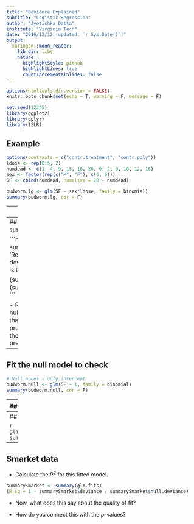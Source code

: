 ```yaml
---
title: "Deviance Explained"
subtitle: "Logistic Regression"
author: "Jyotishka Datta"
institute: "Virginia Tech"
date: "2016/12/12 (updated: `r Sys.Date()`)"
output:
  xaringan::moon_reader:
    lib_dir: libs
    nature:
      highlightStyle: github
      highlightLines: true
      countIncrementalSlides: false
---
```


```r
options(htmltools.dir.version = FALSE)
knitr::opts_chunk$set(echo = T, warning = F, message = F)

```

```r
set.seed(12345)
library(ggplot2)
library(dplyr)
library(ISLR)
```

## Example 

```r
options(contrasts = c("contr.treatment", "contr.poly"))
ldose <- rep(0:5, 2)
numdead <- c(1, 4, 9, 13, 18, 20, 0, 2, 6, 10, 12, 16)
sex <- factor(rep(c("M", "F"), c(6, 6)))
SF <- cbind(numdead, numalive = 20 - numdead)

budworm.lg <- glm(SF ~ sex*ldose, family = binomial)
summary(budworm.lg, cor = F)
```

---
## R output

```r
options(contrasts = c("contr.treatment", "contr.poly"))
ldose <- rep(0:5, 2)
numdead <- c(1, 4, 9, 13, 18, 20, 0, 2, 6, 10, 12, 16)
sex <- factor(rep(c("M", "F"), c(6, 6)))
SF <- cbind(numdead, numalive = 20 - numdead)

budworm.lg <- glm(SF ~ sex*ldose, family = binomial)
summary(budworm.lg, cor = F)
```


---
## Deviances are stored in `summary` object

```r
summaryLog <- summary(budworm.lg)
# 'Residual deviance' is the deviance; 
# 'Null deviance' is the null deviance

(summaryLog$deviance)
(summaryLog$null.deviance)
```

-  Recall: Intuitively, if the null deviance is much larger than the fitted deviance, the predictors are important, if they are similar the predictors are noise. 


---
## Fit the null model to check

```r
# Null model - only intercept
budworm.null <- glm(SF ~ 1, family = binomial)
summary(budworm.null, cor = F)
```

---
## Calculate $R^2$

Recall:

$$
		R^2 = 1 - \frac{D}{D_0} = 1 - \frac{\text{deviance of fitted model to saturated}}{\text{deviance of null model to saturated}}.
$$
-  It is a quantity between $0$ and $1$. 

-  If the fit is perfect, then $D=0$ and $R^2 = 1$, but if the predictors have no information about $Y$, then $D = D_0$, and $R^2 = 0$. 
-  For the example at hand, 

```r
(R_sq = 1 - summaryLog$deviance / summaryLog$null.deviance)
```
-  Is the high value of $R^2$ surprising or not? 

---
## Smarket data 

```r
glm.fits=glm(Direction~Lag1+Lag2+Lag3+Lag4+Lag5+Volume,data=Smarket,family=binomial)
summary(glm.fits)
```


---
## Smarket data 

- Calculate the $R^2$ for this fitted model. 

```r
summarySmarket <- summary(glm.fits)
(R_sq = 1 - summarySmarket$deviance / summarySmarket$null.deviance)
```
-  Now, what does this say about the quality of fit? 

-  How do you connect this with the $p$-values? 

